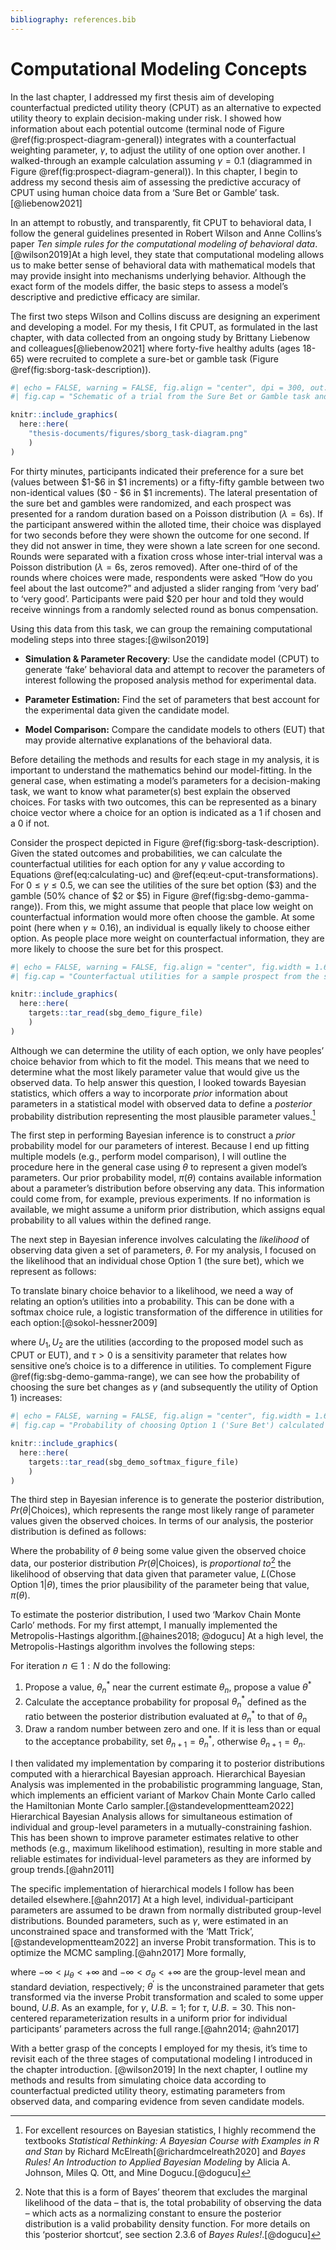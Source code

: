 ```yaml
---
bibliography: references.bib
---
```


# Computational Modeling Concepts

In the last chapter, I addressed my first thesis aim of developing counterfactual predicted utility theory (CPUT) as an alternative to expected utility theory to explain decision-making under risk. I showed how information about each potential outcome (terminal node of Figure \@ref(fig:prospect-diagram-general)) integrates with a counterfactual weighting parameter, $\gamma$, to adjust the utility of one option over another. I walked-through an example calculation assuming $\gamma = 0.1$ (diagrammed in Figure \@ref(fig:prospect-diagram-general)). In this chapter, I begin to address my second thesis aim of assessing the predictive accuracy of CPUT using human choice data from a 'Sure Bet or Gamble' task.[@liebenow2021]

In an attempt to robustly, and transparently, fit CPUT to behavioral data, I follow the general guidelines presented in Robert Wilson and Anne Collins's paper *Ten simple rules for the computational modeling of behavioral data*.[@wilson2019]At a high level, they state that computational modeling allows us to make better sense of behavioral data with mathematical models that may provide insight into mechanisms underlying behavior. Although the exact form of the models differ, the basic steps to assess a model's descriptive and predictive efficacy are similar.

The first two steps Wilson and Collins discuss are designing an experiment and developing a model. For my thesis, I fit CPUT, as formulated in the last chapter, with data collected from an ongoing study by Brittany Liebenow and colleagues[@liebenow2021] where forty-five healthy adults (ages 18-65) were recruited to complete a sure-bet or gamble task (Figure \@ref(fig:sborg-task-description)).

```r
#| echo = FALSE, warning = FALSE, fig.align = "center", dpi = 300, out.width = "95%",
#| fig.cap = "Schematic of a trial from the Sure Bet or Gamble task and subjective rating prompt. A prospect is presented for a random duration based on a Poisson distribution $(\\lambda = 6\\text{s})$. Assuming a timely response, a choice screen was shown for two seconds followed by an outcome screen for one second. Trials were separated with a fixation cross whose inter-trial interval was a random duration from a Poisson distribution with $\\lambda = 3\\text{s}$."

knitr::include_graphics(
  here::here(
    "thesis-documents/figures/sborg_task-diagram.png"
    )
)
```

For thirty minutes, participants indicated their preference for a sure bet (values between \$1-\$6 in \$1 increments) or a fifty-fifty gamble between two non-identical values (\$0 - \$6 in \$1 increments). The lateral presentation of the sure bet and gambles were randomized, and each prospect was presented for a random duration based on a Poisson distribution $(\lambda = 6\text{s})$. If the participant answered within the alloted time, their choice was displayed for two seconds before they were shown the outcome for one second. If they did not answer in time, they were shown a late screen for one second. Rounds were separated with a fixation cross whose inter-trial interval was a Poisson distribution $(\lambda = 6\text{s}$, zeros removed$)$. After one-third of of the rounds where choices were made, respondents were asked "How do you feel about the last outcome?" and adjusted a slider ranging from 'very bad' to 'very good'. Participants were paid \$20 per hour and told they would receive winnings from a randomly selected round as bonus compensation.

Using this data from this task, we can group the remaining computational modeling steps into three stages:[@wilson2019]

-   **Simulation & Parameter Recovery**: Use the candidate model (CPUT) to generate 'fake' behavioral data and attempt to recover the parameters of interest following the proposed analysis method for experimental data.

-   **Parameter Estimation:** Find the set of parameters that best account for the experimental data given the candidate model.

-   **Model Comparison:** Compare the candidate models to others (EUT) that may provide alternative explanations of the behavioral data.

Before detailing the methods and results for each stage in my analysis, it is important to understand the mathematics behind our model-fitting. In the general case, when estimating a model's parameters for a decision-making task, we want to know what parameter(s) best explain the observed choices. For tasks with two outcomes, this can be represented as a binary choice vector where a choice for an option is indicated as a 1 if chosen and a 0 if not.

```{=tex}
\begin{equation*}
\begin{split}
\text{Chose Option 1} =
    \begin{bmatrix}
    1 \\
    1 \\
    1 \\
    0 \\
    1 \\
    0
\end{bmatrix}
\end{split}
\qquad
\begin{split}
\text{Chose Option 2} =
    \begin{bmatrix}
    0 \\
    0 \\
    0 \\
    1 \\
    0 \\
    1
    \end{bmatrix} 
\end{split}
\end{equation*}
```
Consider the prospect depicted in Figure \@ref(fig:sborg-task-description). Given the stated outcomes and probabilities, we can calculate the counterfactual utilities for each option for any $\gamma$ value according to Equations \@ref(eq:calculating-uc) and \@ref(eq:eut-cput-transformations). For $0 \leq \gamma \leq 0.5$, we can see the utilities of the sure bet option (\$3) and the gamble (50% chance of \$2 or \$5) in Figure \@ref(fig:sbg-demo-gamma-range)). From this, we might assume that people that place low weight on counterfactual information would more often choose the gamble. At some point (here when $\gamma \approx 0.16$), an individual is equally likely to choose either option. As people place more weight on counterfactual information, they are more likely to choose the sure bet for this prospect.

```r
#| echo = FALSE, warning = FALSE, fig.align = "center", fig.width = 1.619 * 5, fig.height = 5, dpi = 300, out.width = "95%",
#| fig.cap = "Counterfactual utilities for a sample prospect from the sure bet or gamble task simulated for $0 \\leq \\gamma \\leq 0.5$. Blue line represents the counterfactual utility of choosing the 'Sure Bet' and receiving three dollars; red line represents the counterfactual utility of choosing the 'Gamble' and having a 50 percent chance of receiving two dollars or five dollars. The 'indifference' point of choosing one option over the other occurs when $\\gamma \\approx 0.16$."

knitr::include_graphics(
  here::here(
    targets::tar_read(sbg_demo_figure_file)
    )
)
```

Although we can determine the utility of each option, we only have peoples' choice behavior from which to fit the model. This means that we need to determine what the most likely parameter value that would give us the observed data. To help answer this question, I looked towards Bayesian statistics, which offers a way to incorporate *prior* information about parameters in a statistical model with observed data to define a *posterior* probability distribution representing the most plausible parameter values.[^model-concepts-1]

[^model-concepts-1]: For excellent resources on Bayesian statistics, I highly recommend the textbooks *Statistical Rethinking: A Bayesian Course with Examples in R and Stan* by Richard McElreath[@richardmcelreath2020] and *Bayes Rules! An Introduction to Applied Bayesian Modeling* by Alicia A. Johnson, Miles Q. Ott, and Mine Dogucu.[@dogucu]

The first step in performing Bayesian inference is to construct a *prior* probability model for our parameters of interest. Because I end up fitting multiple models (e.g., perform model comparison), I will outline the procedure here in the general case using $\theta$ to represent a given model's parameters. Our prior probability model, $\pi(\theta)$ contains available information about a parameter's distribution before observing any data. This information could come from, for example, previous experiments. If no information is available, we might assume a uniform prior distribution, which assigns equal probability to all values within the defined range.

The next step in Bayesian inference involves calculating the *likelihood* of observing data given a set of parameters, $\theta$. For my analysis, I focused on the likelihood that an individual chose Option 1 (the sure bet), which we represent as follows:

```{=tex}
\begin{equation}
L(\text{Chose Option 1}|\theta)
(\#eq:likelihood)
\end{equation}
```
To translate binary choice behavior to a likelihood, we need a way of relating an option's utilities into a probability. This can be done with a softmax choice rule, a logistic transformation of the difference in utilities for each option:[@sokol-hessner2009]

```{=tex}
\begin{equation}
P(\text{Chose Option 1}) = \frac{1}{1 + e^{(-\tau \cdot (U_1 - U_2))}}
(\#eq:softmax-choose-1)
\end{equation}
```
where $U_1, U_2$ are the utilities (according to the proposed model such as CPUT or EUT), and $\tau > 0$ is a sensitivity parameter that relates how sensitive one's choice is to a difference in utilities. To complement Figure \@ref(fig:sbg-demo-gamma-range), we can see how the probability of choosing the sure bet changes as $\gamma$ (and subsequently the utility of Option 1) increases:

```r
#| echo = FALSE, warning = FALSE, fig.align = "center", fig.width = 1.619 * 5, fig.height = 5, dpi = 300, out.width = "95%",
#| fig.cap = "Probability of choosing Option 1 ('Sure Bet') calculated by a logistic transformation of the difference in utilities for the counterfactual utilities of each option as shown in Figure \\@ref(fig:sbg-demo-gamma-range) across $0 \\leq \\gamma \\leq 0.5$. As  $\\tau$ increases, individuals are more likely to maximize utility. Note that the 'indifference' point of choosing one option over the other occurs when $\\gamma \\approx 0.16$, regardless of $\\tau$."

knitr::include_graphics(
  here::here(
    targets::tar_read(sbg_demo_softmax_figure_file)
    )
)
```

The third step in Bayesian inference is to generate the posterior distribution, $Pr(\theta|\text{Choices})$, which represents the range most likely range of parameter values given the observed choices. In terms of our analysis, the posterior distribution is defined as follows:

```{=tex}
\begin{equation}
Pr(\theta|\text{Choices}) \propto L(\text{Chose Option 1}|\theta) \times \pi(\theta)
(\#eq:posterior-propto)
\end{equation}
```
Where the probability of $\theta$ being some value given the observed choice data, our posterior distribution $Pr(\theta|\text{Choices})$, is *proportional to*[^model-concepts-2] the likelihood of observing that data given that parameter value, $L(\text{Chose Option 1}|\theta)$, times the prior plausibility of the parameter being that value, $\pi(\theta)$.

[^model-concepts-2]: Note that this is a form of Bayes' theorem that excludes the marginal likelihood of the data -- that is, the total probability of observing the data -- which acts as a normalizing constant to ensure the posterior distribution is a valid probability density function. For more details on this 'posterior shortcut', see section 2.3.6 of *Bayes Rules!*.[@dogucu]

To estimate the posterior distribution, I used two 'Markov Chain Monte Carlo' methods. For my first attempt, I manually implemented the Metropolis-Hastings algorithm.[@haines2018; @dogucu] At a high level, the Metropolis-Hastings algorithm involves the following steps:

For iteration $n \in 1:N$ do the following:

1.  Propose a value, $\theta_n^*$ near the current estimate $\theta_n$, propose a value $\theta^*$
2.  Calculate the acceptance probability for proposal $\theta_n^*$ defined as the ratio between the posterior distribution evaluated at $\theta_n^*$ to that of $\theta_n$
3.  Draw a random number between zero and one. If it is less than or equal to the acceptance probability, set $\theta_{n+1} = \theta_n^*$, otherwise $\theta_{n+1} = \theta_n$.

I then validated my implementation by comparing it to posterior distributions computed with a hierarchical Bayesian approach. Hierarchical Bayesian Analysis was implemented in the probabilistic programming language, Stan, which implements an efficient variant of Markov Chain Monte Carlo called the Hamiltonian Monte Carlo sampler.[@standevelopmentteam2022] Hierarchical Bayesian Analysis allows for simultaneous estimation of individual and group-level parameters in a mutually-constraining fashion. This has been shown to improve parameter estimates relative to other methods (e.g., maximum likelihood estimation), resulting in more stable and reliable estimates for individual-level parameters as they are informed by group trends.[@ahn2011]

The specific implementation of hierarchical models I follow has been detailed elsewhere.[@ahn2017] At a high level, individual-participant parameters are assumed to be drawn from normally distributed group-level distributions. Bounded parameters, such as $\gamma$, were estimated in an unconstrained space and transformed with the 'Matt Trick',[@standevelopmentteam2022] an inverse Probit transformation. This is to optimize the MCMC sampling.[@ahn2017] More formally, 

```{=tex}
\begin{equation}
\begin{aligned}
\mu_\theta &\sim \text{Normal}(0,1) \\
\sigma_\theta &\sim \text{Half-Normal}(0,0.2) \\
\mathbf{\theta}^\prime &\sim \text{Normal}(0,1) \\
\mathbf{\theta} &\sim \text{Probit}^{-1}(\mu_\theta + \sigma_\theta \cdot \mathbf{\theta}^\prime) \times U.B.
\end{aligned}
(\#eq:matt-trick)
\end{equation}
```

where $- \infty < \mu_\theta < + \infty$ and $- \infty < \sigma_\theta < + \infty$ are the group-level mean and standard deviation, respectively; $\theta^\prime$ is the unconstrained parameter that gets transformed via the inverse Probit transformation and scaled to some upper bound, $U.B$. As an example, for $\gamma$, $U.B. = 1$; for $\tau$, $U.B. = 30$. This non-centered reparameterization results in a uniform prior for individual participants' parameters across the full range.[@ahn2014; @ahn2017]

With a better grasp of the concepts I employed for my thesis, it's time to revisit each of the three stages of computational modeling I introduced in the chapter introduction. [@wilson2019] In the next chapter, I outline my methods and results from simulating choice data according to counterfactual predicted utility theory, estimating parameters from observed data, and comparing evidence from seven candidate models.
